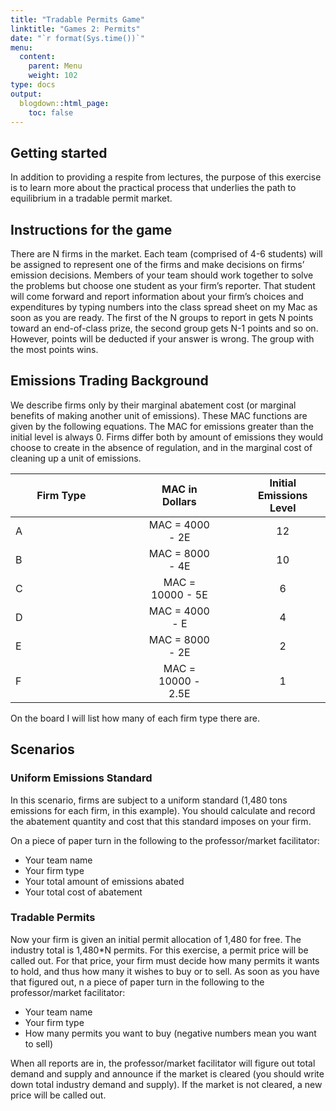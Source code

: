 ```yaml
---
title: "Tradable Permits Game"
linktitle: "Games 2: Permits"
date: "`r format(Sys.time())`"
menu:
  content:
    parent: Menu
    weight: 102
type: docs
output:
  blogdown::html_page:
    toc: false
---
```


## Getting started

In addition to providing a respite from lectures, the purpose of this exercise is to learn more about the practical process that underlies the path to equilibrium in a tradable permit market. 

## Instructions for the game

There are N firms in the market. Each team (comprised of 4-6 students) will be assigned to represent one of the firms and make decisions on firms’ emission decisions. Members of your team should work together to solve the problems but choose one student as your firm’s reporter. That student will come forward and report information about your firm’s choices and expenditures by typing numbers into the class spread sheet on my Mac as soon as you are ready. The first of the N groups to report in gets N points toward an end-of-class prize, the second group gets N-1 points and so on. However, points will be deducted if your answer is wrong. The group with the most points wins.

## Emissions Trading Background 

We describe firms only by their marginal abatement cost (or marginal benefits of making another unit of emissions). These MAC functions are given by the following equations. The MAC for emissions greater than the initial level is always 0. Firms differ both by amount of emissions they would choose to create in the absence of regulation, and in the marginal cost of cleaning up a unit of emissions. 

<center>

| Firm Type                 |   | MAC in Dollars      |   | Initial Emissions Level |
|--------------------|:----:|:-------------:|:---:|:---------------:|
| A                     |   | MAC = 4000 - 2E               |  |12               |
| B                     |   | MAC = 8000 - 4E              | |10               |
| C                      |  | MAC = 10000 - 5E             |    |6                |
| D                      |  | MAC = 4000 - E               |  |4                |
| E                       | | MAC = 8000 - 2E              |   |2                |
| F                      |  | MAC = 10000 - 2.5E             |   |1                |
</center>

On the board I will list how many of each firm type there are.

## Scenarios

### Uniform Emissions Standard

In this scenario, firms are subject to a uniform standard (1,480 tons emissions for each firm, in this example). You should calculate and record the abatement quantity and cost that this standard imposes on your firm.

On a piece of paper turn in the following to the professor/market facilitator:

- Your team name
- Your firm type
- Your total amount of emissions abated
- Your total cost of abatement
 
### Tradable Permits

Now your firm is given an initial permit allocation of 1,480 for free. The industry total is 1,480*N permits. For this exercise, a permit price will be called out. For that price, your firm must decide how many permits it wants to hold, and thus how many it wishes to buy or to sell. As soon as you have that figured out, n a piece of paper turn in the following to the professor/market facilitator:

- Your team name
- Your firm type
- How many permits you want to buy (negative numbers mean you want to sell)

When all reports are in, the professor/market facilitator will figure out total demand and supply and announce if the market is cleared (you should write down total industry demand and supply). If the market is not cleared, a new price will be called out.